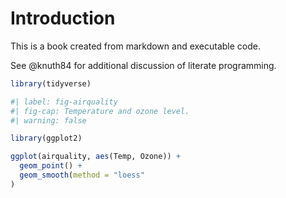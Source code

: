 # Introduction

This is a book created from markdown and executable code.

See @knuth84 for additional discussion of literate programming.

```r
library(tidyverse)
```

```r
#| label: fig-airquality
#| fig-cap: Temperature and ozone level.
#| warning: false

library(ggplot2)

ggplot(airquality, aes(Temp, Ozone)) + 
  geom_point() + 
  geom_smooth(method = "loess"
)
```
